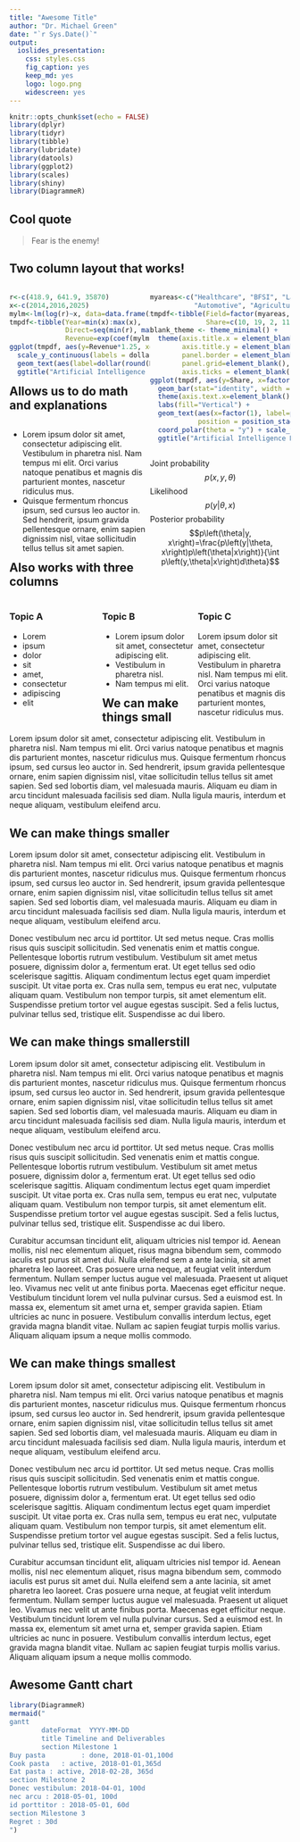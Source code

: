 ```yaml
---
title: "Awesome Title"
author: "Dr. Michael Green"
date: "`r Sys.Date()`"
output: 
  ioslides_presentation: 
    css: styles.css
    fig_caption: yes
    keep_md: yes
    logo: logo.png
    widescreen: yes
---
```


```r
knitr::opts_chunk$set(echo = FALSE)
library(dplyr)
library(tidyr)
library(tibble)
library(lubridate)
library(datools)
library(ggplot2)
library(scales)
library(shiny)
library(DiagrammeR)
```

## Cool quote {.flexbox .vcenter}
> Fear is the enemy!

## Two column layout that works!

<div style="float: left; width: 50%;">
```r
r<-c(418.9, 641.9, 35870)
x<-c(2014,2016,2025)
mylm<-lm(log(r)~x, data=data.frame(x,r)) #; summary(mylm); damodel::plotPrediction2(mylm)
tmpdf<-tibble(Year=min(x):max(x), 
              Direct=seq(min(r), max(r), length.out = length(Year)),
              Revenue=exp(coef(mylm)[1]+coef(mylm)[2]*Year))
ggplot(tmpdf, aes(y=Revenue*1.25, x=Year)) + geom_bar(stat="identity") + 
  scale_y_continuous(labels = dollar) + ylab("Million USD") + theme_minimal() + 
  geom_text(aes(label=dollar(round(Revenue*1.25,0)))) + 
  ggtitle("Artificial Intelligence - Direct Revenue\n2014 - 2025 (USD Million)")
```
</div>

<div style="float: right; width: 50%;">
```r
myareas<-c("Healthcare", "BFSI", "Law", "Retail", "Advertising", 
           "Automotive", "Agriculture", "Manufacturing", "Others")
tmpdf<-tibble(Field=factor(myareas, levels = myareas),
              Share=c(10, 19, 2, 11, 21, 11, 6, 8, 12))
blank_theme <- theme_minimal() + 
  theme(axis.title.x = element_blank(),
        axis.title.y = element_blank(),
        panel.border = element_blank(),
        panel.grid=element_blank(),
        axis.ticks = element_blank())
ggplot(tmpdf, aes(y=Share, x=factor(1), fill=Field)) + 
  geom_bar(stat="identity", width = 1) + blank_theme + 
  theme(axis.text.x=element_blank()) + xlab("") + ylab("") + 
  labs(fill="Vertical") + 
  geom_text(aes(x=factor(1), label=percent(Share/100)), 
            position = position_stack(vjust = 0.5)) + 
  coord_polar(theta = "y") + scale_fill_brewer(type = "seq", palette = 4) +
  ggtitle("Artificial Intelligence Market By end use 2016")
```
</div>

## Allows us to do math and explanations

<div style="float: left; width: 50%;">
- Lorem ipsum dolor sit amet, consectetur adipiscing elit. Vestibulum in pharetra nisl. Nam tempus mi elit. Orci varius natoque penatibus et magnis dis parturient montes, nascetur ridiculus mus.
- Quisque fermentum rhoncus ipsum, sed cursus leo auctor in. Sed hendrerit, ipsum gravida pellentesque ornare, enim sapien dignissim nisl, vitae sollicitudin tellus tellus sit amet sapien.
</div>

<div style="float: right; width: 50%;">
Joint probability
$$p\left(x,y,\theta\right)$$
Likelihood
$$p\left(y|\theta,x\right)$$
Posterior probability
$$p\left(\theta|y, x\right)=\frac{p\left(y|\theta, x\right)p\left(\theta|x\right)}{\int p\left(y,\theta|x\right)d\theta}$$
</div>

## Also works with three columns {.small}

<div style="float: left; width: 33%;">

### **Topic A**
- Lorem
- ipsum
- dolor
- sit
- amet,
- consectetur
- adipiscing
- elit
</div>

<div style="float: left; width: 33%;">

### **Topic B**
- Lorem ipsum dolor sit amet, consectetur adipiscing elit.
- Vestibulum in pharetra nisl.
- Nam tempus mi elit.
</div>

<div style="float: right; width: 33%;">

### **Topic C**
Lorem ipsum dolor sit amet, consectetur adipiscing elit. Vestibulum in pharetra nisl. Nam tempus mi elit. Orci varius natoque penatibus et magnis dis parturient montes, nascetur ridiculus mus.

</div>

## We can make things small {.small}

Lorem ipsum dolor sit amet, consectetur adipiscing elit. Vestibulum in pharetra nisl. Nam tempus mi elit. Orci varius natoque penatibus et magnis dis parturient montes, nascetur ridiculus mus. Quisque fermentum rhoncus ipsum, sed cursus leo auctor in. Sed hendrerit, ipsum gravida pellentesque ornare, enim sapien dignissim nisl, vitae sollicitudin tellus tellus sit amet sapien. Sed sed lobortis diam, vel malesuada mauris. Aliquam eu diam in arcu tincidunt malesuada facilisis sed diam. Nulla ligula mauris, interdum et neque aliquam, vestibulum eleifend arcu.

## We can make things smaller {.smaller}

Lorem ipsum dolor sit amet, consectetur adipiscing elit. Vestibulum in pharetra nisl. Nam tempus mi elit. Orci varius natoque penatibus et magnis dis parturient montes, nascetur ridiculus mus. Quisque fermentum rhoncus ipsum, sed cursus leo auctor in. Sed hendrerit, ipsum gravida pellentesque ornare, enim sapien dignissim nisl, vitae sollicitudin tellus tellus sit amet sapien. Sed sed lobortis diam, vel malesuada mauris. Aliquam eu diam in arcu tincidunt malesuada facilisis sed diam. Nulla ligula mauris, interdum et neque aliquam, vestibulum eleifend arcu.

Donec vestibulum nec arcu id porttitor. Ut sed metus neque. Cras mollis risus quis suscipit sollicitudin. Sed venenatis enim et mattis congue. Pellentesque lobortis rutrum vestibulum. Vestibulum sit amet metus posuere, dignissim dolor a, fermentum erat. Ut eget tellus sed odio scelerisque sagittis. Aliquam condimentum lectus eget quam imperdiet suscipit. Ut vitae porta ex. Cras nulla sem, tempus eu erat nec, vulputate aliquam quam. Vestibulum non tempor turpis, sit amet elementum elit. Suspendisse pretium tortor vel augue egestas suscipit. Sed a felis luctus, pulvinar tellus sed, tristique elit. Suspendisse ac dui libero.

## We can make things smallerstill {.smallerstill}

Lorem ipsum dolor sit amet, consectetur adipiscing elit. Vestibulum in pharetra nisl. Nam tempus mi elit. Orci varius natoque penatibus et magnis dis parturient montes, nascetur ridiculus mus. Quisque fermentum rhoncus ipsum, sed cursus leo auctor in. Sed hendrerit, ipsum gravida pellentesque ornare, enim sapien dignissim nisl, vitae sollicitudin tellus tellus sit amet sapien. Sed sed lobortis diam, vel malesuada mauris. Aliquam eu diam in arcu tincidunt malesuada facilisis sed diam. Nulla ligula mauris, interdum et neque aliquam, vestibulum eleifend arcu.

Donec vestibulum nec arcu id porttitor. Ut sed metus neque. Cras mollis risus quis suscipit sollicitudin. Sed venenatis enim et mattis congue. Pellentesque lobortis rutrum vestibulum. Vestibulum sit amet metus posuere, dignissim dolor a, fermentum erat. Ut eget tellus sed odio scelerisque sagittis. Aliquam condimentum lectus eget quam imperdiet suscipit. Ut vitae porta ex. Cras nulla sem, tempus eu erat nec, vulputate aliquam quam. Vestibulum non tempor turpis, sit amet elementum elit. Suspendisse pretium tortor vel augue egestas suscipit. Sed a felis luctus, pulvinar tellus sed, tristique elit. Suspendisse ac dui libero.

Curabitur accumsan tincidunt elit, aliquam ultricies nisl tempor id. Aenean mollis, nisl nec elementum aliquet, risus magna bibendum sem, commodo iaculis est purus sit amet dui. Nulla eleifend sem a ante lacinia, sit amet pharetra leo laoreet. Cras posuere urna neque, at feugiat velit interdum fermentum. Nullam semper luctus augue vel malesuada. Praesent ut aliquet leo. Vivamus nec velit ut ante finibus porta. Maecenas eget efficitur neque. Vestibulum tincidunt lorem vel nulla pulvinar cursus. Sed a euismod est. In massa ex, elementum sit amet urna et, semper gravida sapien. Etiam ultricies ac nunc in posuere. Vestibulum convallis interdum lectus, eget gravida magna blandit vitae. Nullam ac sapien feugiat turpis mollis varius. Aliquam aliquam ipsum a neque mollis commodo.

## We can make things smallest {.smallest}

Lorem ipsum dolor sit amet, consectetur adipiscing elit. Vestibulum in pharetra nisl. Nam tempus mi elit. Orci varius natoque penatibus et magnis dis parturient montes, nascetur ridiculus mus. Quisque fermentum rhoncus ipsum, sed cursus leo auctor in. Sed hendrerit, ipsum gravida pellentesque ornare, enim sapien dignissim nisl, vitae sollicitudin tellus tellus sit amet sapien. Sed sed lobortis diam, vel malesuada mauris. Aliquam eu diam in arcu tincidunt malesuada facilisis sed diam. Nulla ligula mauris, interdum et neque aliquam, vestibulum eleifend arcu.

Donec vestibulum nec arcu id porttitor. Ut sed metus neque. Cras mollis risus quis suscipit sollicitudin. Sed venenatis enim et mattis congue. Pellentesque lobortis rutrum vestibulum. Vestibulum sit amet metus posuere, dignissim dolor a, fermentum erat. Ut eget tellus sed odio scelerisque sagittis. Aliquam condimentum lectus eget quam imperdiet suscipit. Ut vitae porta ex. Cras nulla sem, tempus eu erat nec, vulputate aliquam quam. Vestibulum non tempor turpis, sit amet elementum elit. Suspendisse pretium tortor vel augue egestas suscipit. Sed a felis luctus, pulvinar tellus sed, tristique elit. Suspendisse ac dui libero.

Curabitur accumsan tincidunt elit, aliquam ultricies nisl tempor id. Aenean mollis, nisl nec elementum aliquet, risus magna bibendum sem, commodo iaculis est purus sit amet dui. Nulla eleifend sem a ante lacinia, sit amet pharetra leo laoreet. Cras posuere urna neque, at feugiat velit interdum fermentum. Nullam semper luctus augue vel malesuada. Praesent ut aliquet leo. Vivamus nec velit ut ante finibus porta. Maecenas eget efficitur neque. Vestibulum tincidunt lorem vel nulla pulvinar cursus. Sed a euismod est. In massa ex, elementum sit amet urna et, semper gravida sapien. Etiam ultricies ac nunc in posuere. Vestibulum convallis interdum lectus, eget gravida magna blandit vitae. Nullam ac sapien feugiat turpis mollis varius. Aliquam aliquam ipsum a neque mollis commodo.


## Awesome Gantt chart

```r
library(DiagrammeR)
mermaid("
gantt
        dateFormat  YYYY-MM-DD
        title Timeline and Deliverables
        section Milestone 1
Buy pasta         : done, 2018-01-01,100d
Cook pasta   : active, 2018-01-01,365d
Eat pasta : active, 2018-02-28, 365d
section Milestone 2
Donec vestibulum: 2018-04-01, 100d
nec arcu : 2018-05-01, 100d
id porttitor : 2018-05-01, 60d
section Milestone 3
Regret : 30d
")
```

